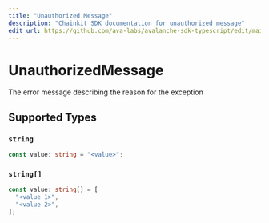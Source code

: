 ```yaml
---
title: "Unauthorized Message"
description: "Chainkit SDK documentation for unauthorized message"
edit_url: https://github.com/ava-labs/avalanche-sdk-typescript/edit/main/chainkit/docs/models/errors/unauthorizedmessage.md
---
```


# UnauthorizedMessage

The error message describing the reason for the exception

## Supported Types

### `string`

```typescript
const value: string = "<value>";
```

### `string[]`

```typescript
const value: string[] = [
  "<value 1>",
  "<value 2>",
];
```
